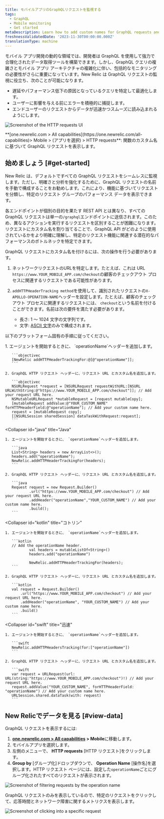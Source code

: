 ```yaml
---
title: モバイルアプリのGraphQLリクエストを監視する
tags:
  - GraphQL
  - Mobile monitoring
  - Get started
metaDescription: Learn how to add custom names for GraphQL requests and view request data in New Relic.
freshnessValidatedDate: '2023-11-30T00:00:00.000Z'
translationType: machine
---
```





モバイル アプリ開発の動的な領域では、開発者は GraphQL を使用して強力で合理化されたデータ取得ツールを構築できます。しかし、GraphQL クエリの複雑さとモバイル アプリ アーキテクチャの複雑化に伴い、包括的なモニタリングの必要性がさらに重要になっています。New Relic は GraphQL リクエストの監視に役立ち、次のことが可能になります。

* 遅延やパフォーマンス低下の原因となっているクエリを特定して最適化します。
* ユーザーに影響を与える前にエラーを積極的に捕捉します。
* エンドユーザーのリクエストからデータが迅速かつスムーズに読み込まれるようにします。

<img
  title="HTTP requests"
  alt="Screenshot of the HTTP requests UI"
  src={mobileMobileGraphqlRequests}
/>

<figcaption>
  **[one.newrelic.com > All capabilities](https://one.newrelic.com/all-capabilities)> Mobile > (アプリを選択) > HTTP requests**: 関数のカスタム名に基づいて GraphQL リクエストを表示します。
</figcaption>

## 始めましょう [#get-started]

New Relic は、デフォルトですべての GraphQL リクエストをシームレスに監視します。ただし、明確さと分析を強化するために、GraphQL リクエストの名前を手動で構成することをお勧めします。これにより、機能に基づいてリクエストを分類し、特定のリクエスト グループのパフォーマンス データを表示できます。

各エンドポイントが個別の目的を果たす REST API とは異なり、すべての GraphQL リクエストは単一の`/graphql`エンドポイントに送信されます。このため、異なるアクションを実行するリクエストを区別することが困難になります。リクエストにカスタム名を割り当てることで、GraphQL API がどのように使用されているかをより明確に理解し、特定のリクエスト機能に関連する潜在的なパフォーマンスのボトルネックを特定できます。

GraphQL リクエストにカスタム名を付けるには、次の操作を行う必要があります。

1. ネットワークリクエストのURLを特定します。たとえば、これは URL `https://www.YOUR_MOBILE_APP.com/checkout`の顧客のチェックアウト プロセスに関連するリクエストである可能性があります。

2. `addHTTPHeaderTracking method`を使用して、識別されたリクエストの`X-APOLLO-OPERATION-NAME`ヘッダーを設定します。たとえば、顧客のチェックアウト プロセスに関連するリクエストには、 `checkout`という名前を付けることができます。名前は次の要件を満たす必要があります。

   * 長さ: 1 ～ 1024 文字の文字列です。
   * 文字: [ASCII 文字](https://www.ascii-code.com/characters)のみで構成されます。

以下のプラットフォーム固有の手順に従ってください。

<CollapserGroup>
  <Collapser
    id="objc"
    title="目的-c"
  >
    1. エージェントを開始するときに、 `operationName`ヘッダーを追加します。

       ```objectivec
       [NewRelic addHTTPHeaderTrackingFor:@[@"operationName"]]; 
       ```

    2. GraphQL HTTP リクエスト ヘッダーに、リクエスト URL とカスタム名を追加します。

       ```objectivec
       NSURLRequest *request = [NSURLRequest requestWithURL:[NSURL URLWithString:@"https://www.YOUR_MOBILE_APP.com/checkout"]]; // Add your request URL here.
       NSMutableURLRequest *mutableRequest = [request mutableCopy];
       [mutableRequest addValue:@"YOUR_CUSTOM_NAME" forHTTPHeaderField:@"operationName"]; // Add your custom name here.
       request = [mutableRequest copy];
       [[NSURLSession sharedSession] dataTaskWithRequest:request];
       ```
  </Collapser>

  <Collapser
    id="java"
    title="Java"
  >
    1. エージェントを開始するときに、 `operationName`ヘッダーを追加します。

       ```java
       List<String> headers = new ArrayList<>(); 
       headers.add("operationName");
       NewRelic.addHTTPHeaderTrackingFor(headers);
       ```

    2. GraphQL HTTP リクエスト ヘッダーに、リクエスト URL とカスタム名を追加します。

       ```java
       Request request = new Request.Builder()
               .url("https://www.YOUR_MOBILE_APP.com/checkout") // Add your request URL here.
               .addHeader("operationName","YOUR_CUSTOM_NAME") // Add your custom name here.
               .build();
       ```
  </Collapser>

  <Collapser
    id="kotlin"
    title="コトリン"
  >
    1. エージェントを開始するときに、 `operationName`ヘッダーを追加します。

       ```kotlin
       // Add the operationName header.
               val headers = mutableListOf<String>()
               headers.add("operationName")

               NewRelic.addHTTPHeaderTrackingFor(headers);
       ```

    2. GraphQL HTTP リクエスト ヘッダーに、リクエスト URL とカスタム名を追加します。

       ```kotlin
       val request = Request.Builder()
           .url("https://www.YOUR_MOBILE_APP.com/checkout") // Add your request URL here.
           .addHeader("operationName", "YOUR_CUSTOM_NAME") // Add your custom name here.
           .build()
       ```
  </Collapser>

  <Collapser
    id="swift"
    title="迅速"
  >
    1. エージェントを開始するときに、 `operationName`ヘッダーを追加します。

       ```swift
       NewRelic.addHTTPHeadersTracking(for:["operationName"])
       ```

    2. GraphQL HTTP リクエスト ヘッダーに、リクエスト URL とカスタム名を追加します。

       ```swift
       var request = URLRequest(url: URL(string:"https://www.YOUR_MOBILE_APP.com/checkout")!) // Add your request URL here.
       request.addValue("YOUR_CUSTOM_NAME", forHTTPHeaderField: "operationName") // Add your custom name here.
       URLSession.shared.dataTask(with: request)
       ```
  </Collapser>
</CollapserGroup>

## New Relicでデータを見る [#view-data]

GraphQL リクエストを表示するには:

1. **[one.newrelic.com > All capabilities](https://one.newrelic.com/all-capabilities) > Mobile**に移動します。
2. モバイルアプリを選択します。
3. 左側のメニューで、 **HTTP requests** \[HTTP リクエスト]をクリックします。
4. **Group by** \[グループ化]ドロップダウンで、 **Operation Name** \[操作名]を選択します。HTTP リクエスト ページには、設定した`operationName`ごとにグループ化されたすべてのリクエストが表示されます。

<img
  title="Filter by operation name"
  alt="Screenshot of filtering requests by the operation name"
  src={mobileGroupbyDropdown}
/>

GraphQL リクエストのみを表示しているので、特定のリクエストをクリックして、応答時間とネットワーク障害に関するメトリクスを表示します。

<img
  title="Request details"
  alt="Screenshot of clicking into a specific request"
  src={mobileRequestDetails}
/>